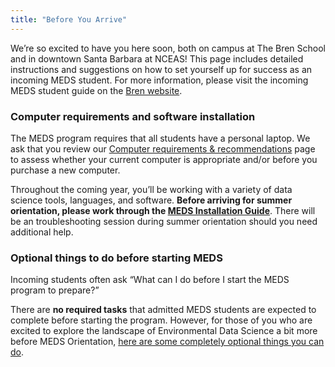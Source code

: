 ```yaml
---
title: "Before You Arrive"
---
```


We're so excited to have you here soon, both on campus at The Bren School and in downtown Santa Barbara at NCEAS! This page includes detailed instructions and suggestions on how to set yourself up for success as an incoming MEDS student. For more information, please visit the incoming MEDS student guide on the [Bren website](https://bren.ucsb.edu/incoming-meds-student-guide).

### Computer requirements and software installation

The MEDS program requires that all students have a personal laptop. We ask that you review our [Computer requirements & recommendations](computer_reqs.html) page to assess whether your current computer is appropriate and/or before you purchase a new computer.

Throughout the coming year, you'll be working with a variety of data science tools, languages, and software. **Before arriving for summer orientation, please work through the [MEDS Installation Guide](meds-install-guide.html)**. There will be an troubleshooting session during summer orientation should you need additional help.

### Optional things to do before starting MEDS

Incoming students often ask “What can I do before I start the MEDS program to prepare?”

There are **no required tasks** that admitted MEDS students are expected to complete before starting the program. However, for those of you who are excited to explore the landscape of Environmental Data Science a bit more before MEDS Orientation, [here are some completely optional things you can do](pre_meds_prep.html).
  
